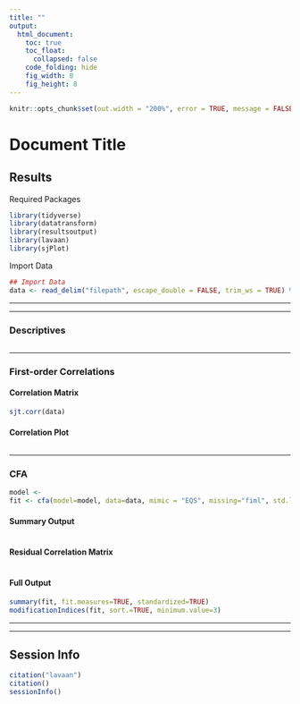 ```yaml
---
title: ""
output: 
  html_document:
    toc: true
    toc_float:
      collapsed: false
    code_folding: hide
    fig_width: 8
    fig_height: 8
---
```


```r
knitr::opts_chunk$set(out.width = "200%", error = TRUE, message = FALSE, warning = FALSE)
```

# Document Title {.tabset .tabset-pills}

## Results

Required Packages
```r
library(tidyverse)
library(datatransform)
library(resultsoutput)
library(lavaan)
library(sjPlot)
```


Import Data
```r
## Import Data
data <- read_delim("filepath", escape_double = FALSE, trim_ws = TRUE) %>% 
```

---

---

### Descriptives 

```r

```

---

### First-order Correlations {.tabset .tabset-pills}

#### Correlation Matrix

```r
sjt.corr(data)
```

#### Correlation Plot
```r

```

---

### CFA {.tabset .tabset-pills}

```r
model <- 
fit <- cfa(model=model, data=data, mimic = "EQS", missing="fiml", std.lv = TRUE)
```

#### Summary Output
```r

```

#### Residual Correlation Matrix
```r

```


#### Full Output
```r
summary(fit, fit.measures=TRUE, standardized=TRUE)
modificationIndices(fit, sort.=TRUE, minimum.value=3)
```

---

---

## Session Info
```r
citation("lavaan")
citation()
sessionInfo()
```
